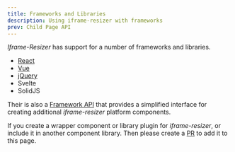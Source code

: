 ```yaml
---
title: Frameworks and Libraries
description: Using iframe-resizer with frameworks
prev: Child Page API
---
```



_Iframe-Resizer_ has support for a number of frameworks and libraries.

- [React](/frameworks/react)
- [Vue](/frameworks/vue3)
- [jQuery](/frameworks/jquery)
- Svelte
- SolidJS


Their is also a [Framework API](/frameworks/api) that provides a simplified interface for creating additional _iframe-resizer_ platform components.

If you create a wrapper component or library plugin for _iframe-resizer_, or include it in another component library. Then please create a [PR](https://github.com/iframe-resizer/docs/pulls) to add it to this page.

<FeedbackComponent />
